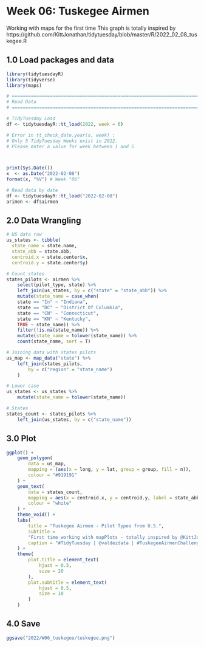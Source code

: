 # Week 06: Tuskegee Airmen

Working with maps for the first time
This graph is totally inspired by
https://github.com/KittJonathan/tidytuesday/blob/master/R/2022_02_08_tuskegee.R


## 1.0 Load packages and data
```r
library(tidytuesdayR)
library(tidyverse)
library(maps)

# ============================================================================ #
# Read Data
# ============================================================================ #

# TidyTuesday Load
df <- tidytuesdayR::tt_load(2022, week = 6)

# Error in tt_check_date.year(x, week) :
# Only 5 TidyTuesday Weeks exist in 2022.
# Please enter a value for week between 1 and 5



print(Sys.Date())
x  <- as.Date("2022-02-08")
format(x, "%V") # Week "06"

# Read data by date
df <- tidytuesdayR::tt_load("2022-02-08")
arimen <- df$airmen
```

## 2.0 Data Wrangling
```r

# US data raw
us_states <- tibble(
  state_name = state.name,
  state_abb = state.abb,
  centroid.x = state.center$x,
  centroid.y = state.center$y)

# Count states
states_pilots <- airmen %>%
    select(pilot_type, state) %>%
    left_join(us_states, by = c("state" = "state_abb")) %>%
    mutate(state_name = case_when(
    state == "In" ~ "Indiana",
    state == "DC" ~ "District Of Columbia",
    state == "CN" ~ "Connecticut",
    state == "KN" ~ "Kentucky",
    TRUE ~ state_name)) %>%
    filter(!is.na(state_name)) %>%
    mutate(state_name = tolower(state_name)) %>%
    count(state_name, sort = T)

# Joining data with states pilots
us_map <- map_data("state") %>%
    left_join(states_pilots,
        by = c("region" = "state_name")
    )

# Lower case
us_states <- us_states %>%
    mutate(state_name = tolower(state_name))

# States
states_count <- states_pilots %>%
    left_join(us_states, by = c("state_name"))

```

## 3.0 Plot
```r
ggplot() +
    geom_polygon(
        data = us_map,
        mapping = (aes(x = long, y = lat, group = group, fill = n)),
        colour = "#919191"
    ) +
    geom_text(
        data = states_count,
        mapping = aes(x = centroid.x, y = centroid.y, label = state_abb),
        colour = "white"
    ) +
    theme_void() +
    labs(
        title = "Tuskegee Airmen - Pilot Types from U.S.",
        subtitle =
        "First time working with mapPlots - totally inspired by @KittJonathan",
        caption = "#TidyTuesday | @valdezdata | #TuskegeeAirmenChallenge"
    ) +
    theme(
        plot.title = element_text(
            hjust = 0.5,
            size = 20
        ),
        plot.subtitle = element_text(
            hjust = 0.5,
            size = 10
        )
    )
```

## 4.0 Save
```r
ggsave("2022/W06_tuskegee/tuskegee.png")
```

